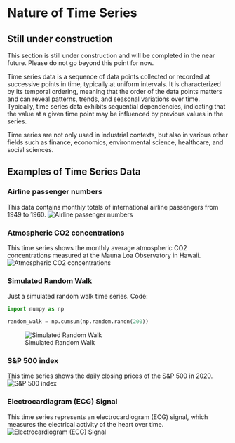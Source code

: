# Nature of Time Series {#sec-act2}

::: {.callout-caution}
## Still under construction

This section is still under construction and will be completed in the near future.
Please do not go beyond this point for now.
:::

Time series data is a sequence of data points collected or recorded at successive points in time, typically at uniform intervals.
It is characterized by its temporal ordering, meaning that the order of the data points matters and can reveal patterns, trends, and seasonal variations over time.
Typically, time series data exhibits sequential dependencies, indicating that the value at a given time point may be influenced by previous values in the series.

Time series are not only used in industrial contexts, but also in various other fields such as finance, economics, environmental science, healthcare, and social sciences.

## Examples of Time Series Data
[//]: # TODO - add sources

### Airline passenger numbers
This data contains monthly totals of international airline passengers from 1949 to 1960.
![Airline passenger numbers](../data/_assets/act2/airpassengers.png)

### Atmospheric CO2 concentrations
This time series shows the monthly average atmospheric CO2 concentrations measured at the Mauna Loa Observatory in Hawaii.
![Atmospheric CO2 concentrations](../data/_assets/act2/mauna_loa_co2.png)

### Simulated Random Walk
Just a simulated random walk time series.
Code:
```python
import numpy as np

random_walk = np.cumsum(np.random.randn(200))
```

![Simulated Random Walk](../data/_assets/act2/random_walk.png)

### S&P 500 index
This time series shows the daily closing prices of the S&P 500 in 2020.
![S&P 500 index](../data/_assets/act2/sandp_500_close_2020.png)

### Electrocardiagram (ECG) Signal
This time series represents an electrocardiogram (ECG) signal, which measures the electrical activity of the heart over time.
![Electrocardiogram (ECG) Signal](../data/_assets/act2/electrocardiogram.png)
